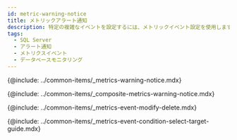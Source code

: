 ```yaml
---
id: metric-warning-notice
title: メトリックアラート通知
description: 特定の複雑なイベントを設定するには、メトリックイベント設定を使用します。
tags:
  - SQL Server
  - アラート通知
  - メトリクスイベント
  - データベースモニタリング
---
```


{@include: ../common-items/_metrics-warning-notice.mdx} 

{@include: ../common-items/_composite-metrics-warning-notice.mdx}

{@include: ../common-items/_metrics-event-modify-delete.mdx}

{@include: ../common-items/_metrics-event-condition-select-target-guide.mdx}
